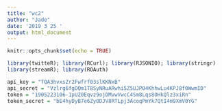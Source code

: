 ```yaml
---
title: "wc2"
author: "Jade"
date: '2019 3 25 '
output: html_document
---
```


```r
knitr::opts_chunk$set(echo = TRUE)
```

```r
library(twitteR); library(RCurl); library(RJSONIO); library(stringr)
library(streamR); library(ROAuth)

api_key = "TQA3hvxsZr2Fwfrf03slKKNxB"
api_secret = "Vzlrg6fgOQm1T8SyNRuARwhi5Z5UJP04KhhwLu4KPJ8f0WwmID"
token = "1905223106-1pUZ0Eqvz9ojDMvwVwcC4Sm8Lqs8OHkQlz3xiRn"
token_secret = "bE4hyDyB7e6ZyODJV8RTLpj3AcoqPmYk7QtI4m9XmV0YG"
```

